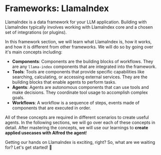 # Frameworks: LlamaIndex

LlamaIndex is a data framework for your LLM application. Building with LlamaIndex typically involves working with LlamaIndex core and a chosen set of integrations (or plugins).

In this framework section, we will learn what LlamaIndex is, how it works, and how it is different from other frameworks. We will do so by going over it's main concepts including:

- **Components**: Components are the building blocks of workflows. They are any `llama-index` components that are integrated into the framework.
- **Tools**: Tools are components that provide specific capabilities like searching, calculating, or accessing external services. They are the building blocks that enable agents to perform tasks.
- **Agents**: Agents are autonomous components that can use tools and make decisions. They coordinate tool usage to accomplish complex goals.
- **Workflows**: A workflow is a sequence of steps, events made of components that are executed in order.

All of these concepts are required in different scenarios to create useful agents.
In the following sections, we will go over each of these concepts in detail.
After mastering the concepts, we will use our learnings to **create applied usecases with Alfred the agent**!

Getting our hands on LlamaIndex is exciting, right? So, what are we waiting for? Let's get started! 🚀